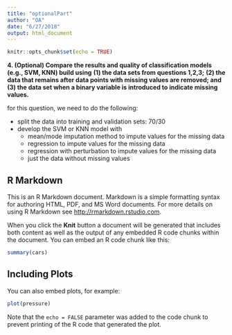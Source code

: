 ```yaml
---
title: "optionalPart"
author: "OA"
date: "6/27/2018"
output: html_document
---
```


```r
knitr::opts_chunk$set(echo = TRUE)
```


**4. (Optional) Compare the results and quality of classification models (e.g., SVM, KNN) build using**
**(1) the data sets from questions 1,2,3;**
**(2) the data that remains after data points with missing values are removed; and**
**(3) the data set when a binary variable is introduced to indicate missing values.**

for this question, we need to do the following:

- split the data into training and validation sets: 70/30
- develop the SVM or KNN model with
  - mean/mode imputation method to impute values for the missing data
  - regression to impute values for the missing data
  - regression with perturbation to impute values for the missing data
  - just the data without missing values
  
## R Markdown

This is an R Markdown document. Markdown is a simple formatting syntax for authoring HTML, PDF, and MS Word documents. For more details on using R Markdown see <http://rmarkdown.rstudio.com>.

When you click the **Knit** button a document will be generated that includes both content as well as the output of any embedded R code chunks within the document. You can embed an R code chunk like this:

```r
summary(cars)
```

## Including Plots

You can also embed plots, for example:

```r
plot(pressure)
```

Note that the `echo = FALSE` parameter was added to the code chunk to prevent printing of the R code that generated the plot.
